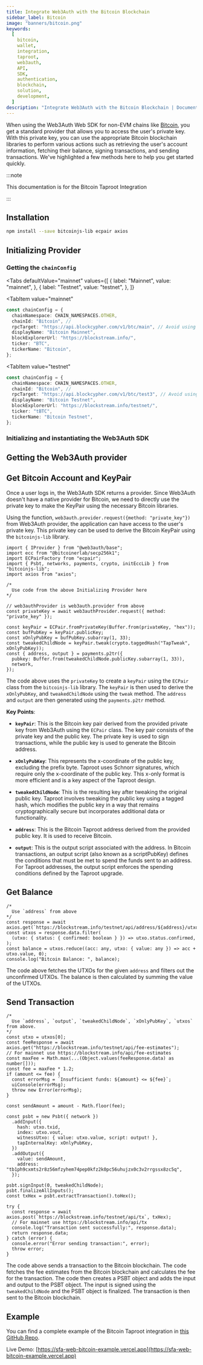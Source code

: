 ```yaml
---
title: Integrate Web3Auth with the Bitcoin Blockchain
sidebar_label: Bitcoin
image: "banners/bitcoin.png"
keywords:
  [
    bitcoin,
    wallet,
    integration,
    taproot,
    web3auth,
    API,
    SDK,
    authentication,
    blockchain,
    solution,
    development,
  ]
description: "Integrate Web3Auth with the Bitcoin Blockchain | Documentation - Web3Auth"
---
```



When using the Web3Auth Web SDK for non-EVM chains like [Bitcoin](https://developer.bitcoin.org/),
you get a standard provider that allows you to access the user's private key. With this private key,
you can use the appropriate Bitcoin blockchain libraries to perform various actions such as
retrieving the user's account information, fetching their balance, signing transactions, and sending
transactions. We've highlighted a few methods here to help you get started quickly.

:::note

This documentation is for the Bitcoin Taproot Integration

:::

## Installation

```bash npm2yarn
npm install --save bitcoinjs-lib ecpair axios
```

## Initializing Provider

### Getting the `chainConfig`

<Tabs
 defaultValue="mainnet"
  values={[
    { label: "Mainnet", value: "mainnet", },
    { label: "Testnet", value: "testnet", },
  ]}
>
<TabItem
  value="mainnet"
>

```typescript
const chainConfig = {
  chainNamespace: CHAIN_NAMESPACES.OTHER,
  chainId: "Bitcoin", //
  rpcTarget: "https://api.blockcypher.com/v1/btc/main", // Avoid using public rpcTarget in production.
  displayName: "Bitcoin Mainnet",
  blockExplorerUrl: "https://blockstream.info/",
  ticker: "BTC",
  tickerName: "Bitcoin",
};
```

</TabItem>

<TabItem
  value="testnet"
>

```typescript
const chainConfig = {
  chainNamespace: CHAIN_NAMESPACES.OTHER,
  chainId: "Bitcoin", //
  rpcTarget: "https://api.blockcypher.com/v1/btc/test3", // Avoid using public rpcTarget in production.
  displayName: "Bitcoin Testnet",
  blockExplorerUrl: "https://blockstream.info/testnet/",
  ticker: "tBTC",
  tickerName: "Bitcoin Testnet",
};
```

</TabItem>
</Tabs>

### Initializing and instantiating the Web3Auth SDK

<InitializeWeb3Auth />

## Getting the Web3Auth provider

<GetWeb3AuthProvider />

<GetUserInfoSnippet />

## Get Bitcoin Account and KeyPair

Once a user logs in, the Web3Auth SDK returns a provider. Since Web3Auth doesn't have a native
provider for Bitcoin, we need to directly use the private key to make the KeyPair using the
necessary Bitcoin libraries.

Using the function, `web3auth.provider.request({method: "private_key"})` from Web3Auth provider, the
application can have access to the user's private key. This private key can be used to derive the
Bitcoin KeyPair using the `bitcoinjs-lib` library.

```tsx
import { IProvider } from "@web3auth/base";
import ecc from "@bitcoinerlab/secp256k1";
import ECPairFactory from "ecpair";
import { Psbt, networks, payments, crypto, initEccLib } from "bitcoinjs-lib";
import axios from "axios";

/*
  Use code from the above Initializing Provider here
*/

// web3authProvider is web3auth.provider from above
const privateKey = await web3authProvider.request({ method: "private_key" });

const keyPair = ECPair.fromPrivateKey(Buffer.from(privateKey, "hex"));
const bufPubKey = keyPair.publicKey;
const xOnlyPubKey = bufPubKey.subarray(1, 33);
const tweakedChildNode = keyPair.tweak(crypto.taggedHash("TapTweak", xOnlyPubKey));
const { address, output } = payments.p2tr({
  pubkey: Buffer.from(tweakedChildNode.publicKey.subarray(1, 33)),
  network,
});
```

The code above uses the `privateKey` to create a `keyPair` using the `ECPair` class from the
`bitcoinjs-lib` library. The `keyPair` is then used to derive the `xOnlyPubKey`, and
`tweakedChildNode` using the `tweak` method. The `address` and `output` are then generated using the
`payments.p2tr` method.

**Key Points**:

- **`keyPair`**: This is the Bitcoin key pair derived from the provided private key from Web3Auth
  using the `ECPair` class. The key pair consists of the private key and the public key. The private
  key is used to sign transactions, while the public key is used to generate the Bitcoin address.

- **`xOnlyPubKey`**: This represents the x-coordinate of the public key, excluding the prefix byte.
  Taproot uses Schnorr signatures, which require only the x-coordinate of the public key. This
  x-only format is more efficient and is a key aspect of the Taproot design.

- **`tweakedChildNode`**: This is the resulting key after tweaking the original public key. Taproot
  involves tweaking the public key using a tagged hash, which modifies the public key in a way that
  remains cryptographically secure but incorporates additional data or functionality.

- **`address`**: This is the Bitcoin Taproot address derived from the provided public key. It is
  used to receive Bitcoin.

- **`output`**: This is the output script associated with the address. In Bitcoin transactions, an
  output script (also known as a scriptPubKey) defines the conditions that must be met to spend the
  funds sent to an address. For Taproot addresses, the output script enforces the spending
  conditions defined by the Taproot upgrade.

## Get Balance

```tsx
/*
  Use `address` from above
*/
const response = await axios.get(`https://blockstream.info/testnet/api/address/${address}/utxo`);
const utxos = response.data.filter(
  (utxo: { status: { confirmed: boolean } }) => utxo.status.confirmed,
);
const balance = utxos.reduce((acc: any, utxo: { value: any }) => acc + utxo.value, 0);
console.log("Bitcoin Balance: ", balance);
```

The code above fetches the UTXOs for the given `address` and filters out the unconfirmed UTXOs. The
balance is then calculated by summing the value of the UTXOs.

## Send Transaction

```tsx
/*
  Use `address`, `output`, `tweakedChildNode`, `xOnlyPubKey`, `utxos` from above.
*/
const utxo = utxos[0];
const feeResponse = await axios.get("https://blockstream.info/testnet/api/fee-estimates");
// For mainnet use https://blockstream.info/api/fee-estimates
const maxFee = Math.max(...(Object.values(feeResponse.data) as number[]));
const fee = maxFee * 1.2;
if (amount <= fee) {
  const errorMsg = `Insufficient funds: ${amount} <= ${fee}`;
  uiConsole(errorMsg);
  throw new Error(errorMsg);
}

const sendAmount = amount - Math.floor(fee);

const psbt = new Psbt({ network })
  .addInput({
    hash: utxo.txid,
    index: utxo.vout,
    witnessUtxo: { value: utxo.value, script: output! },
    tapInternalKey: xOnlyPubKey,
  })
  .addOutput({
    value: sendAmount,
    address: "tb1ph9cxmts2r8z56mfzyhem74pep0kfz2k0pc56uhujzx0c3v2rrgssx8zc5q",
  });

psbt.signInput(0, tweakedChildNode);
psbt.finalizeAllInputs();
const txHex = psbt.extractTransaction().toHex();

try {
  const response = await axios.post(`https://blockstream.info/testnet/api/tx`, txHex);
  // For mainnet use https://blockstream.info/api/tx
  console.log("Transaction sent successfully:", response.data);
  return response.data;
} catch (error) {
  console.error("Error sending transaction:", error);
  throw error;
}
```

The code above sends a transaction to the Bitcoin blockchain. The code fetches the fee estimates
from the Bitcoin blockchain and calculates the fee for the transaction. The code then creates a PSBT
object and adds the input and output to the PSBT object. The input is signed using the
`tweakedChildNode` and the PSBT object is finalized. The transaction is then sent to the Bitcoin
blockchain.

## Example

You can find a complete example of the Bitcoin Taproot integration in
[this GitHub Repo](https://github.com/Web3Auth/web3auth-core-kit-examples/blob/main/single-factor-auth-web/sfa-web-bitcoin-example).

Live Demo: [https://sfa-web-bitcoin-example.vercel.app](https://sfa-web-bitcoin-example.vercel.app)
